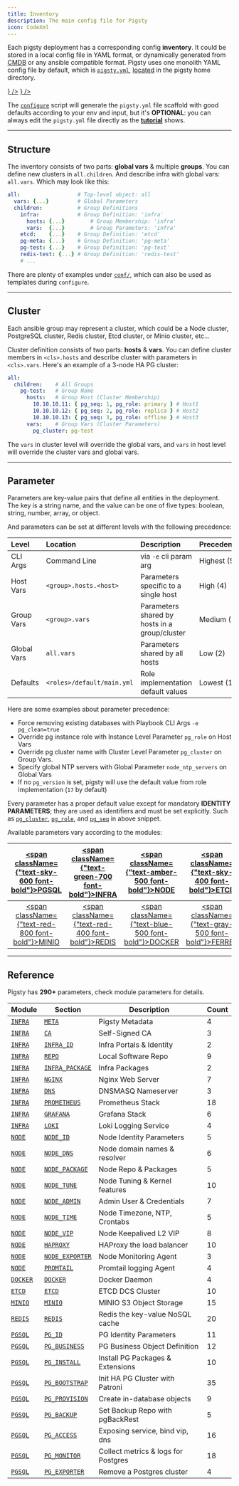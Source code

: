 ```yaml
---
title: Inventory
description: The main config file for Pigsty
icon: CodeXml
---
```



Each pigsty deployment has a corresponding config **inventory**.
It could be stored in a local config file in YAML format, or dynamically generated from [CMDB](https://docs.ansible.com/ansible/2.9/user_guide/intro_dynamic_inventory.html) or any ansible compatible format.
Pigsty uses one monolith YAML config file by default, which is [`pigsty.yml`](https://github.com/pgsty/pigsty/blob/main/pigsty.yml), [located](https://github.com/pgsty/pigsty/blob/main/ansible.cfg#L3) in the pigsty home directory.

<Files>
    <Folder name="pigsty" defaultOpen>
        <a href={"https://github.com/pgsty/pigsty/blob/main/pigsty.yml"}><File name="pigsty.yml" icon={<FileCode className="text-blue-500" />} /></a>
        <a href={"https://github.com/pgsty/pigsty/blob/main/ansible.cfg"}><File name="ansible.cfg"  icon={<FileCode className="text-orange-400" />} /></a>
    </Folder>
</Files>

The [`configure`](/docs/config/configure) script will generate the `pigsty.yml` file scaffold with good defaults according to your env and input,
but it's **OPTIONAL**: you can always edit the `pigsty.yml` file directly as the [**tutorial**](/docs/config/tutorial) shows.


--------

## Structure

The inventory consists of two parts: **global vars**  & multiple **groups**. You can define new clusters in `all.children`.
And describe infra with global vars: `all.vars`. Which may look like this:

```yaml
all:                  # Top-level object: all
  vars: {...}         # Global Parameters
  children:           # Group Definitions
    infra:            # Group Definition: 'infra'
      hosts: {...}        # Group Membership: 'infra'
      vars:  {...}        # Group Parameters: 'infra'
    etcd:    {...}    # Group Definition: 'etcd'
    pg-meta: {...}    # Group Definition: 'pg-meta'
    pg-test: {...}    # Group Definition: 'pg-test'
    redis-test: {...} # Group Definition: 'redis-test'
    # ...
```

There are plenty of examples under [`conf/`](https://github.com/pgsty/pigsty/blob/main/conf/README.md), which can also be used as templates during `configure`.

------

## Cluster

Each ansible group may represent a cluster, which could be a Node cluster, PostgreSQL cluster, Redis cluster, Etcd cluster, or Minio cluster, etc…

Cluster definition consists of two parts: **hosts** & **vars**.
You can define cluster members in `<cls>.hosts` and describe cluster with parameters in `<cls>.vars`.
Here's an example of a 3-node HA PG cluster:

```yaml
all:
  children:    # All Groups
    pg-test:   # Group Name
      hosts:   # Group Host (Cluster Membership)
        10.10.10.11: { pg_seq: 1, pg_role: primary } # Host1
        10.10.10.12: { pg_seq: 2, pg_role: replica } # Host2
        10.10.10.13: { pg_seq: 3, pg_role: offline } # Host3
      vars:    # Group Vars (Cluster Parameters)
        pg_cluster: pg-test
```

The `vars` in cluster level will override the global vars, and `vars` in host level will override the cluster vars and global vars.



------

## Parameter

Parameters are key-value pairs that define all entities in the deployment.
The key is a string name, and the value can be one of five types: boolean, string, number, array, or object.

And parameters can be set at different levels with the following precedence:

| Level       | Location                   | Description                                   | Precedence  |
|:------------|:---------------------------|:----------------------------------------------|:------------|
| CLI Args    | Command Line               | via `-e` cli param arg                        | Highest (5) |
| Host Vars   | `<group>.hosts.<host>`     | Parameters specific to a single host          | High (4)    |
| Group Vars  | `<group>.vars`             | Parameters shared by hosts in a group/cluster | Medium (3)  |
| Global Vars | `all.vars`                 | Parameters shared by all hosts                | Low (2)     |
| Defaults    | `<roles>/default/main.yml` | Role implementation default values            | Lowest (1)  |

Here are some examples about parameter precedence:

- Force removing existing databases with Playbook CLI Args `-e pg_clean=true`
- Override pg instance role with Instance Level Parameter `pg_role` on Host Vars
- Override pg cluster name with Cluster Level Parameter `pg_cluster` on Group Vars.
- Specify global NTP servers with Global Parameter `node_ntp_servers` on Global Vars
- If no `pg_version` is set, pigsty will use the default value from role implementation (`17` by default)


Every parameter has a proper default value except for mandatory **IDENTITY PARAMETERS**; they are used as identifiers and must be set explicitly.
Such as [`pg_cluster`](/pgsql/param#pg_cluster), [`pg_role`](/pgsql/param#pg_role), and [`pg_seq`](/pgsql/param#pg_seq) in above snippet.


Available parameters vary according to the modules:

| [<span className={"text-sky-600 font-bold"}>PGSQL</span>](/pgsql/param) | [<span className={"text-green-700 font-bold"}>INFRA</span>](/infra/param) |  [<span className={"text-amber-500 font-bold"}>NODE</span>](/node/param)   |   [<span className={"text-sky-400 font-bold"}>ETCD</span>](/etcd/param)    |
|:----------------------------------------------------------------------------:|:------------------------------------------------------------------------------:|:-------------------------------------------------------------------------------:|:-------------------------------------------------------------------------------:|
| [<span className={"text-red-800 font-bold"}>MINIO</span>](/minio/param) |  [<span className={"text-red-400 font-bold"}>REDIS</span>](/redis/param)  | [<span className={"text-blue-500 font-bold"}>DOCKER</span>](/docker/param) | [<span className={"text-gray-500 font-bold"}>FERRET</span>](/ferret/param) |



------

## Reference

Pigsty has **290+** parameters, check module parameters for details.

| Module                         | Section                                            | Description                         | Count |
|--------------------------------|----------------------------------------------------|-------------------------------------|-------|
| [`INFRA`](/infra/param)   | [`META`](/infra/param#meta)                   | Pigsty Metadata                     | 4     |
| [`INFRA`](/infra/param)   | [`CA`](/infra/param#ca)                       | Self-Signed CA                      | 3     |
| [`INFRA`](/infra/param)   | [`INFRA_ID`](/infra/param#infra_id)           | Infra Portals & Identity            | 2     |
| [`INFRA`](/infra/param)   | [`REPO`](/infra/param#repo)                   | Local Software Repo                 | 9     |
| [`INFRA`](/infra/param)   | [`INFRA_PACKAGE`](/infra/param#infra_package) | Infra Packages                      | 2     |
| [`INFRA`](/infra/param)   | [`NGINX`](/infra/param#nginx)                 | Nginx Web Server                    | 7     |
| [`INFRA`](/infra/param)   | [`DNS`](/infra/param#dns)                     | DNSMASQ Nameserver                  | 3     |
| [`INFRA`](/infra/param)   | [`PROMETHEUS`](/infra/param#prometheus)       | Prometheus Stack                    | 18    |
| [`INFRA`](/infra/param)   | [`GRAFANA`](/infra/param#grafana)             | Grafana Stack                       | 6     |
| [`INFRA`](/infra/param)   | [`LOKI`](/infra/param#loki)                   | Loki Logging Service                | 4     |
| [`NODE`](/node/param)     | [`NODE_ID`](/node/param#node_id)              | Node Identity Parameters            | 5     |
| [`NODE`](/node/param)     | [`NODE_DNS`](/node/param#node_dns)            | Node domain names & resolver        | 6     |
| [`NODE`](/node/param)     | [`NODE_PACKAGE`](/node/param#node_package)    | Node Repo & Packages                | 5     |
| [`NODE`](/node/param)     | [`NODE_TUNE`](/node/param#node_tune)          | Node Tuning & Kernel features       | 10    |
| [`NODE`](/node/param)     | [`NODE_ADMIN`](/node/param#node_admin)        | Admin User & Credentials            | 7     |
| [`NODE`](/node/param)     | [`NODE_TIME`](/node/param#node_time)          | Node Timezone, NTP, Crontabs        | 5     |
| [`NODE`](/node/param)     | [`NODE_VIP`](/node/param#node_vip)            | Node Keepalived L2 VIP              | 8     |
| [`NODE`](/node/param)     | [`HAPROXY`](/node/param#haproxy)              | HAProxy the load balancer           | 10    |
| [`NODE`](/node/param)     | [`NODE_EXPORTER`](/node/param#node_exporter)  | Node Monitoring Agent               | 3     |
| [`NODE`](/node/param)     | [`PROMTAIL`](/node/param#promtail)            | Promtail logging Agent              | 4     |
| [`DOCKER`](/docker/param) | [`DOCKER`](/docker/param)                     | Docker Daemon                       | 4     |
| [`ETCD`](/etcd/param)     | [`ETCD`](/etcd/param#etcd)                    | ETCD DCS Cluster                    | 10    |
| [`MINIO`](/minio/param)   | [`MINIO`](/minio/param#minio)                 | MINIO S3 Object Storage             | 15    |
| [`REDIS`](/redis/param)   | [`REDIS`](/redis/param)                       | Redis the key-value NoSQL cache     | 20    |
| [`PGSQL`](/pgsql/param)   | [`PG_ID`](/pgsql/param#pg_id)                 | PG Identity Parameters              | 11    |
| [`PGSQL`](/pgsql/param)   | [`PG_BUSINESS`](/pgsql/param#pg_business)     | PG Business Object Definition       | 12    |
| [`PGSQL`](/pgsql/param)   | [`PG_INSTALL`](/pgsql/param#pg_install)       | Install PG Packages & Extensions    | 10    |
| [`PGSQL`](/pgsql/param)   | [`PG_BOOTSTRAP`](/pgsql/param#pg_bootstrap)   | Init HA PG Cluster with Patroni     | 35    |
| [`PGSQL`](/pgsql/param)   | [`PG_PROVISION`](/pgsql/param#pg_provision)   | Create in-database objects          | 9     |
| [`PGSQL`](/pgsql/param)   | [`PG_BACKUP`](/pgsql/param#pg_backup)         | Set Backup Repo with pgBackRest     | 5     |
| [`PGSQL`](/pgsql/param)   | [`PG_ACCESS`](/pgsql/param#pg_access)         | Exposing service, bind vip, dns     | 16    |
| [`PGSQL`](/pgsql/param)   | [`PG_MONITOR`](/pgsql/param#pg_monitor)       | Collect metrics & logs for Postgres | 18    |
| [`PGSQL`](/pgsql/param)   | [`PG_EXPORTER`](/pgsql/param#pg_remove)       | Remove a Postgres cluster           | 4     |





